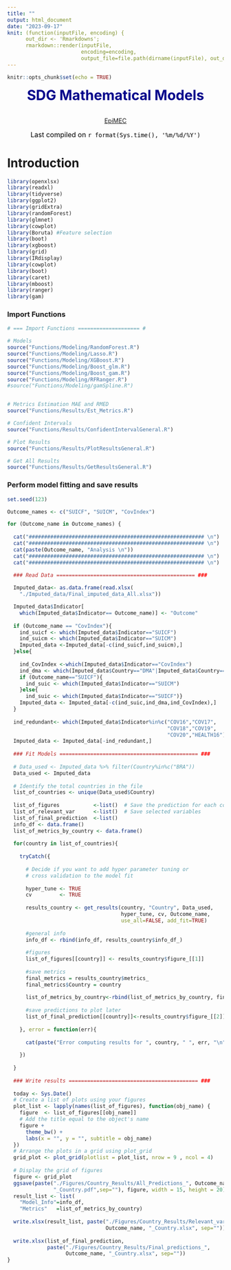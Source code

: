 ```yaml
---
title: ""
output: html_document
date: "2023-09-17"
knit: (function(inputFile, encoding) { 
      out_dir <- 'Rmarkdowns';
      rmarkdown::render(inputFile,
                        encoding=encoding, 
                        output_file=file.path(dirname(inputFile), out_dir, 'MainFileCountry.html')) })
---
```


```r
knitr::opts_chunk$set(echo = TRUE)
```

<center><p style="color:darkblue"> <font size="6">  **SDG Mathematical Models** </font> </p> </center>
<center><p style="color:darkblue"> <br> [EpiMEC](https://paginas.cimpa.ucr.ac.cr/Epimec/) </font> </p> </center>
<center><p style="color:black"> <font size="3"> Last compiled on `r format(Sys.time(), '%m/%d/%Y')` </font> </p> </center>

# Introduction

```r
library(openxlsx)
library(readxl)
library(tidyverse)
library(ggplot2)
library(gridExtra)
library(randomForest)
library(glmnet)
library(cowplot)
library(Boruta) #Feature selection
library(boot)
library(xgboost)
library(grid)
library(IRdisplay)
library(cowplot)
library(boot)
library(caret)
library(mboost)
library(ranger)
library(gam)
```

### Import Functions

```r

# === Import Functions ==================== #

# Models
source("Functions/Modeling/RandomForest.R")
source("Functions/Modeling/Lasso.R")
source("Functions/Modeling/XGBoost.R")
source("Functions/Modeling/Boost_glm.R")
source("Functions/Modeling/Boost_gam.R")
source("Functions/Modeling/RFRanger.R")
#source("Functions/Modeling/gamSpline.R")


# Metrics Estimation MAE and RMED
source("Functions/Results/Est_Metrics.R")

# Confident Intervals
source("Functions/Results/ConfidentIntervalGeneral.R")

# Plot Results
source("Functions/Results/PlotResultsGeneral.R")

# Get All Results
source("Functions/Results/GetResultsGeneral.R")

```

### Perform model fitting and save results

```r
set.seed(123)

Outcome_names <- c("SUICF", "SUICM", "CovIndex")

for (Outcome_name in Outcome_names) {
  
  cat("######################################################### \n")
  cat("######################################################### \n")
  cat(paste(Outcome_name, "Analysis \n"))
  cat("######################################################### \n")
  cat("######################################################### \n")
  
  ### Read Data ============================================= ###

  Imputed_data<- as.data.frame(read.xlsx(
    "./Imputed_data/Final_imputed_data_All.xlsx"))

  Imputed_data$Indicator[
    which(Imputed_data$Indicator== Outcome_name)] <- "Outcome"
  
  if (Outcome_name == "CovIndex"){
    ind_suicf <- which(Imputed_data$Indicator=="SUICF")
    ind_suicm <- which(Imputed_data$Indicator=="SUICM")
    Imputed_data <-Imputed_data[-c(ind_suicf,ind_suicm),]
  }else{
    
    ind_CovIndex <-which(Imputed_data$Indicator=="CovIndex")
    ind_dma <- which(Imputed_data$Country=="DMA"|Imputed_data$Country=="KNA")
    if (Outcome_name=="SUICF"){
      ind_suic <- which(Imputed_data$Indicator=="SUICM")
    }else{
      ind_suic <- which(Imputed_data$Indicator=="SUICF")}
    Imputed_data <- Imputed_data[-c(ind_suic,ind_dma,ind_CovIndex),]
  }
  
  ind_redundant<- which(Imputed_data$Indicator%in%c("COV16","COV17",
                                                    "COV18","COV19",
                                                    "COV20","HEALTH16"))
  Imputed_data <- Imputed_data[-ind_redundant,]
  
  ### Fit Models ============================================= ###
  
  # Data_used <- Imputed_data %>% filter(Country%in%c("BRA"))
  Data_used <- Imputed_data
  
  # Identify the total countries in the file
  list_of_countries <- unique(Data_used$Country)
  
  list_of_figures           <-list()  # Save the prediction for each country
  list_of_relevant_var      <-list()  # Save selected variables
  list_of_final_prediction  <-list()
  info_df <- data.frame()
  list_of_metrics_by_country <- data.frame()
  
  for(country in list_of_countries){
    
    tryCatch({
      
      # Decide if you want to add hyper parameter tuning or
      # cross validation to the model fit
      
      hyper_tune <- TRUE
      cv         <- TRUE
      
      results_country <- get_results(country, "Country", Data_used,
                                     hyper_tune, cv, Outcome_name,
                                     use_all=FALSE, add_fit=TRUE)
      
      #general info
      info_df <- rbind(info_df, results_country$info_df_)
      
      #figures
      list_of_figures[[country]] <- results_country$figure_[[1]]
      
      #save metrics  
      final_metrics = results_country$metrics_ 
      final_metrics$Country = country
      
      list_of_metrics_by_country<-rbind(list_of_metrics_by_country, final_metrics)
      
      #save predictions to plot later
      list_of_final_prediction[[country]]<-results_country$figure_[[2]]
      
    }, error = function(err){
      
      cat(paste("Error computing results for ", country, " ", err, "\n"))
      
    })
    
  }
  
  ### Write results ========================================== ###
  
  today <- Sys.Date()
  # Create a list of plots using your figures
  plot_list <- lapply(names(list_of_figures), function(obj_name) {
    figure  <- list_of_figures[[obj_name]]
    # Add the title equal to the object's name
    figure +
      theme_bw() +
      labs(x = "", y = "", subtitle = obj_name)
  })
  # Arrange the plots in a grid using plot_grid
  grid_plot <- plot_grid(plotlist = plot_list, nrow = 9 , ncol = 4)
  
  # Display the grid of figures
  figure <- grid_plot
  ggsave(paste("./Figures/Country_Results/All_Predictions_", Outcome_name,
               "_Country.pdf",sep=""), figure, width = 15, height = 20) 
  result_list <- list(
    "Model_Info"=info_df,
    "Metrics"   =list_of_metrics_by_country)
  
  write.xlsx(result_list, paste("./Figures/Country_Results/Relevant_var_", 
                                Outcome_name, "_Country.xlsx", sep=""))
  
  write.xlsx(list_of_final_prediction,
             paste("./Figures/Country_Results/Final_predictions_",
                   Outcome_name, "_Country.xlsx", sep=""))
}
```


